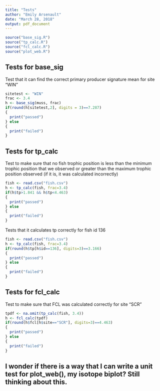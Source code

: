 ```yaml
---
title: "Tests"
author: "Emily Arsenault"
date: "March 28, 2018"
output: pdf_document
---
```


<!--***DAN: Search for ***DAN to find comments - all files can have comments-->

<!--***DAN: This knitted right away, so well done on that.-->

<!--***DAN: Great use of git, inc tags-->

<!--***DAN: Your unit tests look great in the sense they are set up as requested, and you have function specs but incomplete function code at the halfway tag, so great job on that! I hoped you learned the benefits! You function specs were pretty good but not perfect. See comments in the .R files. Basically, descriptions of inputs were not unambiguously interpretable in all cases.-->

<!--***DAN: Overall great job! Forge ahead with the final project, and I hope the analysis turns out to be scientifically useful! 10/10-->


```r
source("base_sig.R")
source("tp_calc.R")
source("fcl_calc.R")
source("plot_web.R")
```

## Tests for base_sig

Test that it can find the correct primary producer signature mean for site "WIN"

```r
sitetest <- "WIN"
frac <- 3.4
h <- base_sig(muss, frac)
if(round(h[sitetest,2], digits = 3)==7.287)
{
  print("passed")
} else
{
  print("failed")
}
```

## Tests for tp_calc

Test to make sure that no fish trophic position is less than the minimum trophic position that we observed or greater than the maximum trophic position observed (if it is, it was calculated incorrectly)

```r
fish <- read.csv("fish.csv")
h <- tp_calc(fish, frac=3.4)
if(h$tp>1.841 && h$tp<4.463)
{
  print("passed")
} else
{
  print("failed")
}
```

Tests that it calculates tp correctly for fish id 136

```r
fish <- read.csv("fish.csv")
h <- tp_calc(fish, frac=3.4)
if(round(h$tp[h$id==136], digits=3)==3.166)
{
  print("passed")
} else
{
  print("failed")
}
```
  
## Tests for fcl_calc

Test to make sure that FCL was calculated correctly for site "SCR"

```r
tpdf <- na.omit(tp_calc(fish, 3.4))
h <- fcl_calc(tpdf)
if(round(h$fcl[h$site=="SCR"], digits=3)==4.463)
{
  print("passed")
} else
{
  print("failed")
}
```

## I wonder if there is a way that I can write a unit test for plot_web(), my isotope biplot? Still thinking about this.
